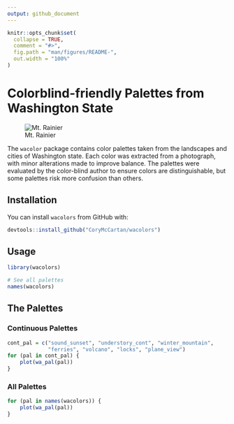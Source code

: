 ```yaml
---
output: github_document
---
```


<!-- README.md is generated from README.Rmd. Please edit that file -->

```r
knitr::opts_chunk$set(
  collapse = TRUE,
  comment = "#>",
  fig.path = "man/figures/README-",
  out.width = "100%"
)
```

# Colorblind-friendly Palettes from Washington State

<!-- badges: start -->
<!-- badges: end -->

![Mt. Rainier](cover.jpg)

The `wacolor` package contains color palettes taken from the landscapes and
cities of Washington state. Each color was extracted from a photograph, with
minor alterations made to improve balance.  The palettes were evaluated by the
color-blind author to ensure colors are distinguishable, but some palettes risk
more confusion than others.

## Installation
<!-- You can install the released version of wacolors from [CRAN](https://CRAN.R-project.org) with: -->
You can install `wacolors` from GitHub with:

``` r
devtools::install_github("CoryMcCartan/wacolors")
```

## Usage

```r
library(wacolors)

# See all palettes
names(wacolors)
```


## The Palettes

### Continuous Palettes
```r
cont_pal = c("sound_sunset", "understory_cont", "winter_mountain", 
             "ferries", "volcano", "locks", "plane_view")
for (pal in cont_pal) {
    plot(wa_pal(pal))
}
```

### All Palettes
```r
for (pal in names(wacolors)) {
    plot(wa_pal(pal))
}
```
